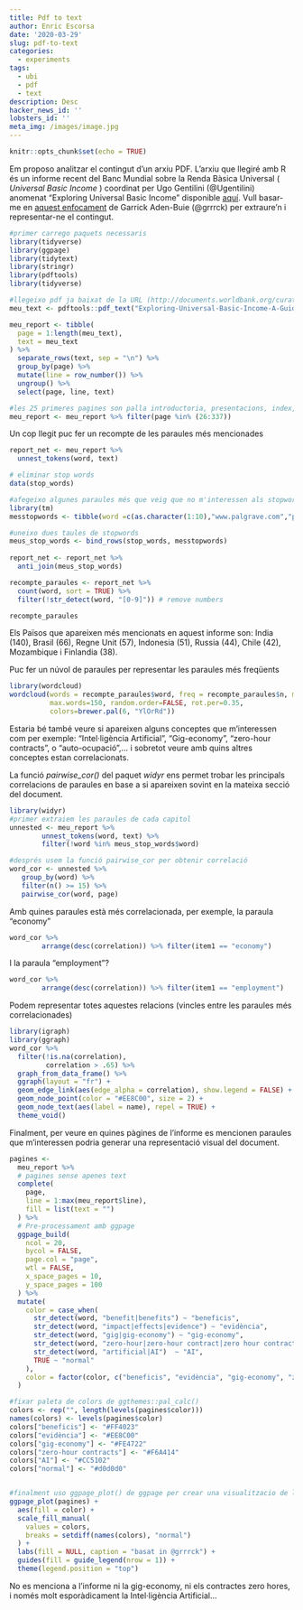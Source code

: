 ```yaml
---
title: Pdf to text
author: Enric Escorsa
date: '2020-03-29'
slug: pdf-to-text
categories:
  - experiments
tags:
  - ubi
  - pdf
  - text
description: Desc
hacker_news_id: ''
lobsters_id: ''
meta_img: /images/image.jpg
---
```


```r
knitr::opts_chunk$set(echo = TRUE)
```


Em proposo analitzar el contingut d'un arxiu PDF. L'arxiu que llegiré amb R és un informe recent del Banc Mundial sobre la Renda Bàsica Universal ( _Universal Basic Income_ ) coordinat per Ugo Gentilini (@Ugentilini) anomenat "Exploring Universal Basic Income" disponible [aquí](http://documents.worldbank.org/curated/en/993911574784667955/pdf/Exploring-Universal-Basic-Income-A-Guide-to-Navigating-Concepts-Evidence-and-Practices.pdf). 
Vull basar-me en [aquest enfocament](https://www.garrickadenbuie.com/blog/redacted-text-extracted-mueller-report/) de Garrick Aden-Buie (@grrrck) per extraure'n i representar-ne el contingut.

```r
#primer carrego paquets necessaris
library(tidyverse)
library(ggpage)
library(tidytext)
library(stringr)
library(pdftools)
library(tidyverse)

#llegeixo pdf ja baixat de la URL (http://documents.worldbank.org/curated/en/993911574784667955/pdf/Exploring-Universal-Basic-Income-A-Guide-to-Navigating-Concepts-Evidence-and-Practices.pdf) al meu directori local i amb el paquet pdftools el transformo en un csv per a que estigui en format tidytext
meu_text <- pdftools::pdf_text("Exploring-Universal-Basic-Income-A-Guide-to-Navigating-Concepts-Evidence-and-Practices.pdf")

meu_report <- tibble(
  page = 1:length(meu_text),
  text = meu_text
) %>% 
  separate_rows(text, sep = "\n") %>% 
  group_by(page) %>% 
  mutate(line = row_number()) %>% 
  ungroup() %>% 
  select(page, line, text)

#les 25 primeres pagines son palla introductoria, presentacions, index, etc. Les suprimeixo
meu_report <- meu_report %>% filter(page %in% (26:337))

```


Un cop llegit puc fer un recompte de les paraules més mencionades

```r
report_net <- meu_report %>%
  unnest_tokens(word, text)

# eliminar stop words
data(stop_words)

#afegeixo algunes paraules més que veig que no m'interessen als stopwords (noms dels autors de l'informe i altres)
library(tm)
messtopwords <- tibble(word =c(as.character(1:10),"www.palgrave.com","palgrave","http","https", "documents.worldbank.org", "bibliography", "pdf", "ugo", "gentilini", "margaret", "grosh", "jamele", "rigolini", "ruslan", "yemtsov", "doi.org", "0.0", "0.7", "bit.ly"), lexicon="SMART")

#uneixo dues taules de stopwords
meus_stop_words <- bind_rows(stop_words, messtopwords)
                                    
report_net <- report_net %>%
  anti_join(meus_stop_words)

recompte_paraules <- report_net %>%
  count(word, sort = TRUE) %>%
  filter(!str_detect(word, "[0-9]")) # remove numbers

recompte_paraules
```

Els Països que apareixen més mencionats en aquest informe son: India (140), Brasil (66), Regne Unit (57), Indonesia (51), Russia (44), Chile (42), Mozambique i Finlandia (38).

Puc fer un núvol de paraules per representar les paraules més freqüents

```r
library(wordcloud)
wordcloud(words = recompte_paraules$word, freq = recompte_paraules$n, min.freq = 1,
          max.words=150, random.order=FALSE, rot.per=0.35, 
          colors=brewer.pal(6, "YlOrRd"))
```

Estaria bé també veure si apareixen alguns conceptes que m'interessen com per exemple: "Intel·ligència Artificial", "Gig-economy", "zero-hour contracts", o "auto-ocupació",... i sobretot veure amb quins altres conceptes estan correlacionats.


La funció _pairwise_cor()_ del paquet _widyr_ ens permet trobar les principals correlacions de paraules en base a si apareixen sovint en la mateixa secció del document.

```r
library(widyr)
#primer extraiem les paraules de cada capitol
unnested <- meu_report %>%
        unnest_tokens(word, text) %>%
        filter(!word %in% meus_stop_words$word)

#després usem la funció pairwise_cor per obtenir correlació
word_cor <- unnested %>%
   group_by(word) %>%
   filter(n() >= 15) %>%
   pairwise_cor(word, page)
```

Amb quines paraules està més correlacionada, per exemple, la paraula "economy"

```r
word_cor %>%
        arrange(desc(correlation)) %>% filter(item1 == "economy")
```

I la paraula "employment"?

```r
word_cor %>%
        arrange(desc(correlation)) %>% filter(item1 == "employment")
```

Podem representar totes aquestes relacions (vincles entre les paraules més correlacionades)

```r
library(igraph)
library(ggraph)
word_cor %>%
  filter(!is.na(correlation),
         correlation > .65) %>%
  graph_from_data_frame() %>%
  ggraph(layout = "fr") +
  geom_edge_link(aes(edge_alpha = correlation), show.legend = FALSE) +
  geom_node_point(color = "#EE8C00", size = 2) +
  geom_node_text(aes(label = name), repel = TRUE) +
  theme_void()
```


Finalment, per veure en quines pàgines de l'informe es mencionen paraules que m'interessen podria generar una representació visual del document.

```r

pagines <- 
  meu_report %>% 
  # pagines sense apenes text
  complete(
    page, 
    line = 1:max(meu_report$line),
    fill = list(text = "")
  ) %>% 
  # Pre-processament amb ggpage
  ggpage_build(
    ncol = 20, 
    bycol = FALSE, 
    page.col = "page", 
    wtl = FALSE, 
    x_space_pages = 10,
    y_space_pages = 100
  ) %>% 
  mutate(
    color = case_when(
      str_detect(word, "benefit|benefits") ~ "beneficis",
      str_detect(word, "impact|effects|evidence") ~ "evidència",
      str_detect(word, "gig|gig-economy") ~ "gig-economy",
      str_detect(word, "zero-hour|zero-hour contract|zero hour contracts|zero-hour contracts") ~ "zero-hour contracts",
      str_detect(word, "artificial|AI")  ~ "AI",    
      TRUE ~ "normal"
    ),
    color = factor(color, c("beneficis", "evidència", "gig-economy", "zero-hour contracts", "AI", "normal"))
  )

#fixar paleta de colors de ggthemes::pal_calc()
colors <- rep("", length(levels(pagines$color)))
names(colors) <- levels(pagines$color)
colors["beneficis"] <- "#FF4023"
colors["evidència"] <- "#EE8C00"
colors["gig-economy"] <- "#FE4722"
colors["zero-hour contracts"] <- "#F6A414"
colors["AI"] <- "#CC5102"
colors["normal"] <- "#d0d0d0"


#finalment uso ggpage_plot() de ggpage per crear una visualitzacio de les pagines del report
ggpage_plot(pagines) +
  aes(fill = color) +
  scale_fill_manual(
    values = colors, 
    breaks = setdiff(names(colors), "normal")
  ) +
  labs(fill = NULL, caption = "basat in @grrrck") +
  guides(fill = guide_legend(nrow = 1)) +
  theme(legend.position = "top")

```

No es menciona a l'informe ni la gig-economy, ni els contractes zero hores, i només molt esporàdicament la Intel·ligència Artificial...
